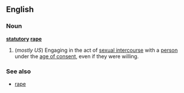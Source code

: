 ==English==
===Noun===
'''[[statutory]] [[rape]]'''
{{wikipedia}}
# (''mostly US'') Engaging in the act of [[sexual intercourse]] with a [[person]] under the [[age of consent]], even if they were willing.

===See also===
* [[rape]]